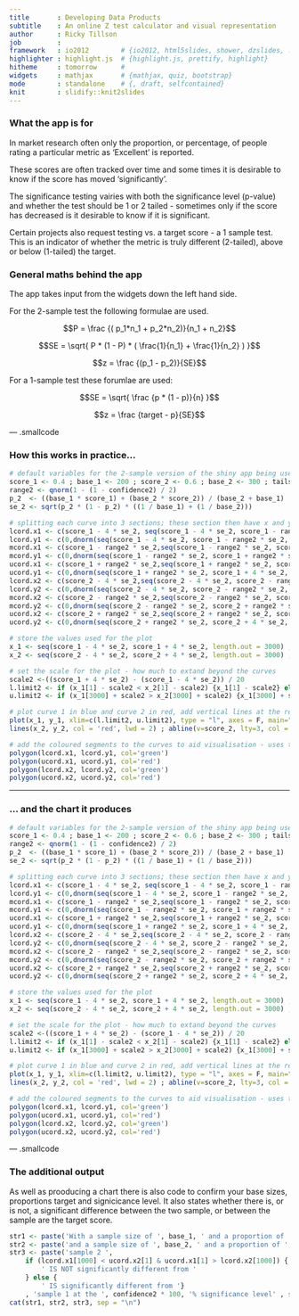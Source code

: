 ```yaml
---
title       : Developing Data Products
subtitle    : An online Z test calculator and visual representation
author      : Ricky Tillson
job         : 
framework   : io2012        # {io2012, html5slides, shower, dzslides, ...}
highlighter : highlight.js  # {highlight.js, prettify, highlight}
hitheme     : tomorrow      # 
widgets     : mathjax       # {mathjax, quiz, bootstrap}
mode        : standalone    # {, draft, selfcontained}
knit        : slidify::knit2slides
--- 
```


### What the app is for

In market research often only the proportion, or percentage, of people rating a particular metric as 'Excellent' is reported.

These scores are often tracked over time and some times it is desirable to know if the score has moved 'significantly'.

The significance testing vairies with both the significance level (p-value) and whether the test should be 1 or 2 tailed - sometimes only if the score has decreased is it desirable to know if it is significant.

Certain projects also request testing vs. a target score - a 1 sample test. This is an indicator of whether the metric is truly different (2-tailed), above or below (1-tailed) the target.


### General maths behind the app

The app takes input from the widgets down the left hand side.

For the 2-sample test the following formulae are used.

$$P = \frac {( p_1*n_1 + p_2*n_2)}{n_1 + n_2}$$

$$SE = \sqrt{ P * (1 - P) * ( \frac{1}{n_1} + \frac{1}{n_2} ) }$$

$$z = \frac {(p_1 - p_2)}{SE}$$

For a 1-sample test these forumlae are used:

$$SE = \sqrt{ \frac {p * (1 - p)}{n} }$$

$$z = \frac {target - p}{SE}$$

--- .smallcode

### How this works in practice...
``` r
# default variables for the 2-sample version of the shiny app being used here
score_1 <- 0.4 ; base_1 <- 200 ; score_2 <- 0.6 ; base_2 <- 300 ; tails2 <- 2 ; confidence2 <- 0.95
range2 <- qnorm(1 - (1 - confidence2) / 2)
p_2  <- ((base_1 * score_1) + (base_2 * score_2)) / (base_2 + base_1)
se_2 <- sqrt(p_2 * (1 - p_2) * ((1 / base_1) + (1 / base_2)))

# splitting each curve into 3 sections; these section then have x and y co-ordinates calculated
lcord.x1 <- c(score_1 - 4 * se_2, seq(score_1 - 4 * se_2, score_1 - range2 * se_2, length.out = 1000), score_1 - range2 * se_2) 
lcord.y1 <- c(0,dnorm(seq(score_1 - 4 * se_2, score_1 - range2 * se_2, length.out = 1000), score_1, se_2),0) 
mcord.x1 <- c(score_1 - range2 * se_2,seq(score_1 - range2 * se_2, score_1 + range2 * se_2 , length.out = 1000),score_1 + range2 * se_2)
mcord.y1 <- c(0,dnorm(seq(score_1 - range2 * se_2, score_1 + range2 * se_2, length.out = 1000), score_1, se_2),0)
ucord.x1 <- c(score_1 + range2 * se_2,seq(score_1 + range2 * se_2, score_1 + 4 * se_2, length.out = 1000),score_1 + 4 * se_2) 
ucord.y1 <- c(0,dnorm(seq(score_1 + range2 * se_2, score_1 + 4 * se_2, length.out = 1000), score_1, se_2),0)      
lcord.x2 <- c(score_2 - 4 * se_2,seq(score_2 - 4 * se_2, score_2 - range2 * se_2, length.out = 1000),score_2 - range2 * se_2) 
lcord.y2 <- c(0,dnorm(seq(score_2 - 4 * se_2, score_2 - range2 * se_2, length.out = 1000), score_2, se_2),0) 
mcord.x2 <- c(score_2 - range2 * se_2,seq(score_2 - range2 * se_2, score_2 + range2 * se_2 , length.out = 1000),score_2 + range2 * se_2)
mcord.y2 <- c(0,dnorm(seq(score_2 - range2 * se_2, score_2 + range2 * se_2, length.out = 1000), score_2, se_2),0)
ucord.x2 <- c(score_2 + range2 * se_2,seq(score_2 + range2 * se_2, score_2 + 4 * se_2, length.out = 1000),score_2 + 4 * se_2) 
ucord.y2 <- c(0,dnorm(seq(score_2 + range2 * se_2, score_2 + 4 * se_2, length.out = 1000), score_2, se_2),0)

# store the values used for the plot
x_1 <- seq(score_1 - 4 * se_2, score_1 + 4 * se_2, length.out = 3000) ; y_1 <- dnorm(x_1, score_1, se_2)
x_2 <- seq(score_2 - 4 * se_2, score_2 + 4 * se_2, length.out = 3000) ; y_2 <- dnorm(x_2, score_2, se_2)

# set the scale for the plot - how much to extand beyond the curves
scale2 <-((score_1 + 4 * se_2) - (score_1 - 4 * se_2)) / 20
l.limit2 <- if (x_1[1] - scale2 < x_2[1] - scale2) {x_1[1] - scale2} else {x_2[1] - scale2}  
u.limit2 <- if (x_1[3000] + scale2 > x_2[3000] + scale2) {x_1[3000] + scale2} else {x_2[3000] + scale2} 

# plot curve 1 in blue and curve 2 in red, add vertical lines at the relevenet means. The x-axis is scaled to minimize space around the curves
plot(x_1, y_1, xlim=c(l.limit2, u.limit2), type = "l", axes = F, main="", xlab = "", ylab = "", col = 'blue', lwd = 2) ; abline(v=score_1, lty=3, col = 'blue', lwd = 2)
lines(x_2, y_2, col = 'red', lwd = 2) ; abline(v=score_2, lty=3, col = 'red', lwd = 2)

# add the coloured segments to the curves to aid visualisation - uses the sections calculated above
polygon(lcord.x1, lcord.y1, col='green')
polygon(ucord.x1, ucord.y1, col='red')
polygon(lcord.x2, lcord.y2, col='green')
polygon(ucord.x2, ucord.y2, col='red')
```


--- 

### ... and the chart it produces
``` r
# default variables for the 2-sample version of the shiny app being used here
score_1 <- 0.4 ; base_1 <- 200 ; score_2 <- 0.6 ; base_2 <- 300 ; tails2 <- 2 ; confidence2 <- 0.95
range2 <- qnorm(1 - (1 - confidence2) / 2)
p_2  <- ((base_1 * score_1) + (base_2 * score_2)) / (base_2 + base_1)
se_2 <- sqrt(p_2 * (1 - p_2) * ((1 / base_1) + (1 / base_2)))

# splitting each curve into 3 sections; these section then have x and y co-ordinates calculated
lcord.x1 <- c(score_1 - 4 * se_2, seq(score_1 - 4 * se_2, score_1 - range2 * se_2, length.out = 1000), score_1 - range2 * se_2) 
lcord.y1 <- c(0,dnorm(seq(score_1 - 4 * se_2, score_1 - range2 * se_2, length.out = 1000), score_1, se_2),0) 
mcord.x1 <- c(score_1 - range2 * se_2,seq(score_1 - range2 * se_2, score_1 + range2 * se_2 , length.out = 1000),score_1 + range2 * se_2)
mcord.y1 <- c(0,dnorm(seq(score_1 - range2 * se_2, score_1 + range2 * se_2, length.out = 1000), score_1, se_2),0)
ucord.x1 <- c(score_1 + range2 * se_2,seq(score_1 + range2 * se_2, score_1 + 4 * se_2, length.out = 1000),score_1 + 4 * se_2) 
ucord.y1 <- c(0,dnorm(seq(score_1 + range2 * se_2, score_1 + 4 * se_2, length.out = 1000), score_1, se_2),0)      
lcord.x2 <- c(score_2 - 4 * se_2,seq(score_2 - 4 * se_2, score_2 - range2 * se_2, length.out = 1000),score_2 - range2 * se_2) 
lcord.y2 <- c(0,dnorm(seq(score_2 - 4 * se_2, score_2 - range2 * se_2, length.out = 1000), score_2, se_2),0) 
mcord.x2 <- c(score_2 - range2 * se_2,seq(score_2 - range2 * se_2, score_2 + range2 * se_2 , length.out = 1000),score_2 + range2 * se_2)
mcord.y2 <- c(0,dnorm(seq(score_2 - range2 * se_2, score_2 + range2 * se_2, length.out = 1000), score_2, se_2),0)
ucord.x2 <- c(score_2 + range2 * se_2,seq(score_2 + range2 * se_2, score_2 + 4 * se_2, length.out = 1000),score_2 + 4 * se_2) 
ucord.y2 <- c(0,dnorm(seq(score_2 + range2 * se_2, score_2 + 4 * se_2, length.out = 1000), score_2, se_2),0)

# store the values used for the plot
x_1 <- seq(score_1 - 4 * se_2, score_1 + 4 * se_2, length.out = 3000) ; y_1 <- dnorm(x_1, score_1, se_2)
x_2 <- seq(score_2 - 4 * se_2, score_2 + 4 * se_2, length.out = 3000) ; y_2 <- dnorm(x_2, score_2, se_2)

# set the scale for the plot - how much to extand beyond the curves
scale2 <-((score_1 + 4 * se_2) - (score_1 - 4 * se_2)) / 20
l.limit2 <- if (x_1[1] - scale2 < x_2[1] - scale2) {x_1[1] - scale2} else {x_2[1] - scale2}  
u.limit2 <- if (x_1[3000] + scale2 > x_2[3000] + scale2) {x_1[3000] + scale2} else {x_2[3000] + scale2} 

# plot curve 1 in blue and curve 2 in red, add vertical lines at the relevenet means. The x-axis is scaled to minimize space around the curves
plot(x_1, y_1, xlim=c(l.limit2, u.limit2), type = "l", axes = F, main="", xlab = "", ylab = "", col = 'blue', lwd = 2) ; abline(v=score_1, lty=3, col = 'blue', lwd = 2)
lines(x_2, y_2, col = 'red', lwd = 2) ; abline(v=score_2, lty=3, col = 'red', lwd = 2)

# add the coloured segments to the curves to aid visualisation - uses the sections calculated above
polygon(lcord.x1, lcord.y1, col='green')
polygon(ucord.x1, ucord.y1, col='red')
polygon(lcord.x2, lcord.y2, col='green')
polygon(ucord.x2, ucord.y2, col='red')
```


--- .smallcode

### The additional output

As well as prooducing a chart there is also code to confirm your base sizes, proportions target and signicicance level. It also states whether there is, or is not, a significant difference between the two sample, or between the sample are the target score.

``` r
str1 <- paste('With a sample size of ', base_1, ' and a proportion of ', score_1, '% for sample 1,', sep = "")
str2 <- paste('and a sample size of ', base_2, ' and a proportion of ', score_2, '% for sample 2', sep = "")
str3 <- paste('sample 2 ',
    if (lcord.x1[1000] < ucord.x2[1] & ucord.x1[1] > lcord.x2[1000]) {
        ' IS NOT significantly different from '
    } else {
        ' IS significantly different from '}
    , 'sample 1 at the ', confidence2 * 100, '% significance level' , sep="")
cat(str1, str2, str3, sep = "\n")
```


